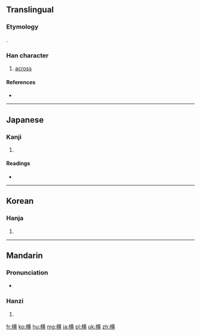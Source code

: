 {{also|橫|構}}
==Translingual==
{{stroke order|strokes=15}}
===Etymology===
{{Han compound|木|黄|ls=psc|c1=s|c2=p}}.

===Han character===
{{Han char|rn=75|rad=木|as=11|sn=15|four=|canj=木廿中金 (DTLC)|ids=⿰[[木]][[黄]]}}

# [[across]]

====References====
* {{Han ref|kx=0551.181|dkj=15484|hdz=21273.070|uh=6A2A|ud=27178}}

----

==Japanese==
===Kanji===
{{ja-kanji|grade=3|rs=木11}}

# {{defn|lang=ja|sort=木11}}

====Readings====
* {{ja-readings|on=[[おう]] (ō), [[こう]] (kō)|kun=[[よこ]] (yoko), [[よこたわる]] (yokotawaru), [[よこたえる]] (yokotaeru)}}

----

==Korean==

===Hanja===
{{ko-hanja|hangeul=[[횡]]|eumhun=|rv=hoeng|mr=hoeng|y=hoyng}}

# {{defn|lang=ko|sort=木11}}

----

==Mandarin==

===Pronunciation===
* {{audio|Zh-héng.ogg|Audio}}

===Hanzi===
{{cmn-hanzi|tra=橫|pin=[[héng]] ([[heng2]])|wg=heng<sup>2</sup>}}

# {{defn|lang=cmn|sort=木11}}

[[fr:横]]
[[ko:横]]
[[hu:横]]
[[mg:横]]
[[ja:横]]
[[pl:横]]
[[uk:横]]
[[zh:横]]